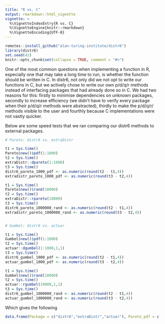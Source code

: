 ```yaml
---
title: "R vs. C"
output: rmarkdown::html_vignette
vignette: >
  %\VignetteIndexEntry{R vs. C}
  %\VignetteEngine{knitr::rmarkdown}
  %\VignetteEncoding{UTF-8}
---
```


```r
remotes::install_github("alan-turing-institute/distr6")
library(distr6)
set.seed(42)
knitr::opts_chunk$set(collapse = TRUE, comment = "#>")
```


One of the most common questions when implementing a function in R, especially one that may take a long time to run, is whether the function should be written in C. In distr6, not only did we not opt to write our functions in C, but we actively chose to write our own p/d/q/r methods instead of interfacing packages that had already done so in C. We had two reasons for this: firstly to minimise dependencies on unknown packages, secondly to increase efficiency (we didn't have to verify every package when their p/d/q/r methods were abstracted), thirdly to make the p/d/q/r/ methods visible to the user and fourthly because C implementations were not vastly quicker.

Below are some speed tests that we ran comparing our distr6 methods to external packages.


```r
# Pareto: distr6 vs. extraDistr

t1 = Sys.time()
Pareto$new()$pdf(1:1000)
t2 = Sys.time()
extraDistr::dpareto(1:1000)
t3 = Sys.time()
distr6_pareto_1000_pdf <- as.numeric(round(t2 - t1,4))
extradistr_pareto_1000_pdf <- as.numeric(round(t3 - t2,4))

t1 = Sys.time()
Pareto$new()$rand(10000)
t2 = Sys.time()
extraDistr::rpareto(10000)
t3 = Sys.time()
distr6_pareto_1000000_rand <- as.numeric(round(t2 - t1,4))
extradistr_pareto_1000000_rand <- as.numeric(round(t3 - t2,4))


# Gumbel: distr6 vs. actuar

t1 = Sys.time()
Gumbel$new()$pdf(1:1000)
t2 = Sys.time()
actuar::dgumbel(1:1000,1,1)
t3 = Sys.time()
distr6_gumbel_1000_pdf <- as.numeric(round(t2 - t1,4))
actuar_gumbel_1000_pdf <- as.numeric(round(t3 - t2,4))

t1 = Sys.time()
Gumbel$new()$rand(10000)
t2 = Sys.time()
actuar::rgumbel(10000,1,1)
t3 = Sys.time()
distr6_gumbel_1000000_rand <- as.numeric(round(t2 - t1,4))
actuar_gumbel_1000000_rand <- as.numeric(round(t3 - t2,4))
```

Which gives the following

```r
data.frame(Package = c("distr6","extraDistr","actuar"), Pareto_pdf = c(distr6_pareto_1000_pdf,extradistr_pareto_1000_pdf,NA), Pareto_rand = c(distr6_pareto_100000_rand, extradistr_pareto_100000_rand, NA), Gumbel_pdf = c(distr6_gumbel_1000_pdf,NA,actuar_gumbel_1000_pdf), Gumbel_rand = c(distr6_gumbel_100000_rand,NA,actuar_gumbel_100000_rand))
```

